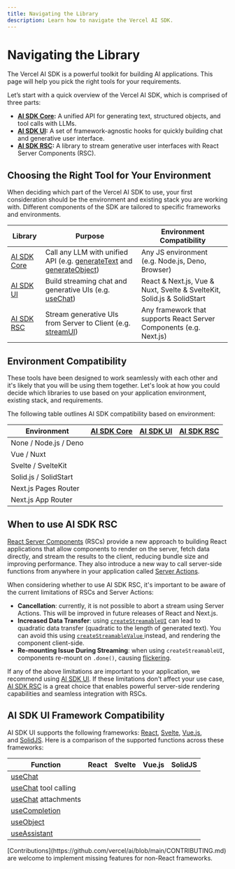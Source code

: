 ```yaml
---
title: Navigating the Library
description: Learn how to navigate the Vercel AI SDK.
---
```


# Navigating the Library

The Vercel AI SDK is a powerful toolkit for building AI applications. This page will help you pick the right tools for your requirements.

Let’s start with a quick overview of the Vercel AI SDK, which is comprised of three parts:

- **[AI SDK Core](/docs/ai-sdk-core/overview):** A unified API for generating text, structured objects, and tool calls with LLMs.
- **[AI SDK UI](/docs/ai-sdk-ui/overview):** A set of framework-agnostic hooks for quickly building chat and generative user interface.
- **[AI SDK RSC](/docs/ai-sdk-rsc/overview):** A library to stream generative user interfaces with React Server Components (RSC).

## Choosing the Right Tool for Your Environment

When deciding which part of the Vercel AI SDK to use, your first consideration should be the environment and existing stack you are working with. Different components of the SDK are tailored to specific frameworks and environments.

| Library                                   | Purpose                                                                                                                                                          | Environment Compatibility                                              |
| ----------------------------------------- | ---------------------------------------------------------------------------------------------------------------------------------------------------------------- | ---------------------------------------------------------------------- |
| [AI SDK Core](/docs/ai-sdk-core/overview) | Call any LLM with unified API (e.g. [generateText](/docs/reference/ai-sdk-core/generate-text) and [generateObject](/docs/reference/ai-sdk-core/generate-object)) | Any JS environment (e.g. Node.js, Deno, Browser)                       |
| [AI SDK UI](/docs/ai-sdk-ui/overview)     | Build streaming chat and generative UIs (e.g. [useChat](/docs/reference/ai-sdk-ui/use-chat))                                                                     | React & Next.js, Vue & Nuxt, Svelte & SvelteKit, Solid.js & SolidStart |
| [AI SDK RSC](/docs/ai-sdk-rsc/overview)   | Stream generative UIs from Server to Client (e.g. [streamUI](/docs/reference/ai-sdk-rsc/stream-ui))                                                              | Any framework that supports React Server Components (e.g. Next.js)     |

## Environment Compatibility

These tools have been designed to work seamlessly with each other and it's likely that you will be using them together. Let's look at how you could decide which libraries to use based on your application environment, existing stack, and requirements.

The following table outlines AI SDK compatibility based on environment:

| Environment           | [AI SDK Core](/docs/ai-sdk-core/overview) | [AI SDK UI](/docs/ai-sdk-ui/overview) | [AI SDK RSC](/docs/ai-sdk-rsc/overview) |
| --------------------- | ----------------------------------------- | ------------------------------------- | --------------------------------------- |
| None / Node.js / Deno | <Check size={18} />                       | <Cross size={18} />                   | <Cross size={18} />                     |
| Vue / Nuxt            | <Check size={18} />                       | <Check size={18} />                   | <Cross size={18} />                     |
| Svelte / SvelteKit    | <Check size={18} />                       | <Check size={18} />                   | <Cross size={18} />                     |
| Solid.js / SolidStart | <Check size={18} />                       | <Check size={18} />                   | <Cross size={18} />                     |
| Next.js Pages Router  | <Check size={18} />                       | <Check size={18} />                   | <Cross size={18} />                     |
| Next.js App Router    | <Check size={18} />                       | <Check size={18} />                   | <Check size={18} />                     |

## When to use AI SDK RSC

[React Server Components](https://nextjs.org/docs/app/building-your-application/rendering/server-components) (RSCs) provide a new approach to building React applications that allow components to render on the server, fetch data directly, and stream the results to the client, reducing bundle size and improving performance. They also introduce a new way to call server-side functions from anywhere in your application called [Server Actions](https://nextjs.org/docs/app/building-your-application/data-fetching/server-actions-and-mutations).

When considering whether to use AI SDK RSC, it's important to be aware of the current limitations of RSCs and Server Actions:

- **Cancellation**: currently, it is not possible to abort a stream using Server Actions. This will be improved in future releases of React and Next.js.
- **Increased Data Transfer**: using [`createStreamableUI`](/docs/reference/ai-sdk-rsc/create-streamable-ui) can lead to quadratic data transfer (quadratic to the length of generated text). You can avoid this using [ `createStreamableValue` ](/docs/reference/ai-sdk-rsc/create-streamable-value) instead, and rendering the component client-side.
- **Re-mounting Issue During Streaming**: when using `createStreamableUI`, components re-mount on `.done()`, causing [flickering](https://github.com/vercel/ai/issues/2232).

If any of the above limitations are important to your application, we recommend using [AI SDK UI](/docs/ai-sdk-ui/overview). If these limitations don't affect your use case, [AI SDK RSC](/docs/ai-sdk-rsc/overview) is a great choice that enables powerful server-side rendering capabilities and seamless integration with RSCs.

## AI SDK UI Framework Compatibility

AI SDK UI supports the following frameworks: [React](https://react.dev/), [Svelte](https://svelte.dev/), [Vue.js](https://vuejs.org/), and [SolidJS](https://www.solidjs.com/). Here is a comparison of the supported functions across these frameworks:

| Function                                                   | React               | Svelte              | Vue.js              | SolidJS             |
| ---------------------------------------------------------- | ------------------- | ------------------- | ------------------- | ------------------- |
| [useChat](/docs/reference/ai-sdk-ui/use-chat)              | <Check size={18} /> | <Check size={18} /> | <Check size={18} /> | <Check size={18} /> |
| [useChat](/docs/reference/ai-sdk-ui/use-chat) tool calling | <Check size={18} /> | <Check size={18} /> | <Cross size={18} /> | <Check size={18} /> |
| [useChat](/docs/reference/ai-sdk-ui/use-chat) attachments  | <Check size={18} /> | <Cross size={18} /> | <Cross size={18} /> | <Cross size={18} /> |
| [useCompletion](/docs/reference/ai-sdk-ui/use-completion)  | <Check size={18} /> | <Check size={18} /> | <Check size={18} /> | <Check size={18} /> |
| [useObject](/docs/reference/ai-sdk-ui/use-object)          | <Check size={18} /> | <Cross size={18} /> | <Cross size={18} /> | <Cross size={18} /> |
| [useAssistant](/docs/reference/ai-sdk-ui/use-assistant)    | <Check size={18} /> | <Check size={18} /> | <Check size={18} /> | <Cross size={18} /> |

<Note>
  [Contributions](https://github.com/vercel/ai/blob/main/CONTRIBUTING.md) are
  welcome to implement missing features for non-React frameworks.
</Note>
